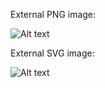 External PNG image:

![Alt text](https://upload.wikimedia.org/wikipedia/commons/thumb/3/3f/ScoubidouBaender.JPG/800px-ScoubidouBaender.JPG '=600x400 Rest of title')

External SVG image:

![Alt text](https://upload.wikimedia.org/wikipedia/commons/f/fc/Indeed_logo.svg 'Rest of title')
